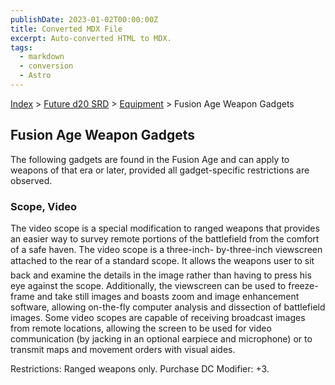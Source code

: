 ```yaml
---
publishDate: 2023-01-02T00:00:00Z
title: Converted MDX File
excerpt: Auto-converted HTML to MDX.
tags:
  - markdown
  - conversion
  - Astro
---
```






[Index](-index) > [Future d20 SRD](future-d20-srd-index) > [Equipment](future-d20-srd-equipment-index) > Fusion Age Weapon Gadgets




## Fusion Age Weapon Gadgets


The following gadgets are found in the Fusion Age and can apply to weapons of that era or later, provided all gadget-specific restrictions are observed.


### Scope, Video


The video scope is a special modification to ranged weapons that provides an easier way to survey remote portions of the battlefield from the comfort of a safe haven. The video scope is a three-inch- by-three-inch viewscreen attached to the rear of a standard scope. It allows the weapons user to sit back and examine the details in the image rather than having to press his eye against the scope. Additionally, the viewscreen can be used to freeze-frame and take still images and boasts zoom and image enhancement software, allowing on-the-fly computer analysis and dissection of battlefield images. Some video scopes are capable of receiving broadcast images from remote locations, allowing the screen to be used for video communication (by jacking in an optional earpiece and microphone) or to transmit maps and movement orders with visual aides.


Restrictions: Ranged weapons only.
Purchase DC Modifier: +3.




